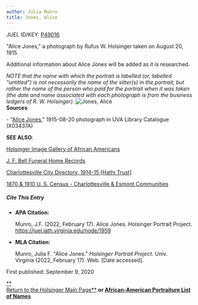 ```yaml
---
author: Julia Munro
title: Jones, Alice
---
```

JUEL ID/KEY: [P49016](http://juel.iath.virginia.edu/public_person?person=49016 "P49016")

"Alice Jones," a photograph by Rufus W. Holsinger taken on August 20, 1915.

Additional information about Alice Jones will be added as it is researched. 

_NOTE that the name with which the portrait is labelled (or, labelled "untitled") is not necessarily the name of the sitter(s) in the portrait, but rather the name of the person who paid for the portrait when it was taken (the date and name associated with each photograph is from the business ledgers of R. W. Holsinger)._ ![Jones, Alice](https://iiif.lib.virginia.edu/iiif/uva-lib:1043549/full/1000,1337/0/default.jpg "Jones, Alice")  
**Sources**

\- "[Alice Jones](https://search.lib.virginia.edu/catalog/uva-lib:1043549#?c=0&m=0&s=0&cv=0 "Jones, Alice")," 1915-08-20 photograph in UVA Library Catalogue (X03437A) 

**SEE ALSO**:

[Holsinger Image Gallery of African Americans](http://rwholsingerphotos.org/images.php "Holsinger Image Gallery of African Americans")

[J. F. Bell Funeral Home Records](http://www2.vcdh.virginia.edu/afam/raceandplace/perl_scripts/funeral_search.html "J. F. Bell Funeral Home Database")

[Charlottesville City Directory, 1914-15 \[Hathi Trust\]](https://catalog.hathitrust.org/Record/101954103 "Charlottesville City Directory, 1914-15") 

[1870 & 1910 U. S. Census - Charlottesville & Esmont Communities](http://www2.vcdh.virginia.edu/afam/raceandplace/census/search_both.html "1870 & 1910 U. S. Census: Charlottesville and Esmont Communities")  

##### **Cite This Entry**

*   **APA Citation:**
    
    Munro, J.F. (2022, February 17). Alice Jones. Holsinger Portrait Project. https://juel.iath.virginia.edu/node/1959
    
*   **MLA Citation:**
    
    Munro, Julia F. "Alice Jones." _Holsinger Portrait Project_. Univ. Virginia (2022, February 17). Web. \[Date accessed\].
    

  
First published: September 9, 2020     

[**  
Return to the Holsinger Main Page**](http://juel.iath.virginia.edu/node/980) **or [African-American Portraiture List of Names](http://juel.iath.virginia.edu/node/996)**